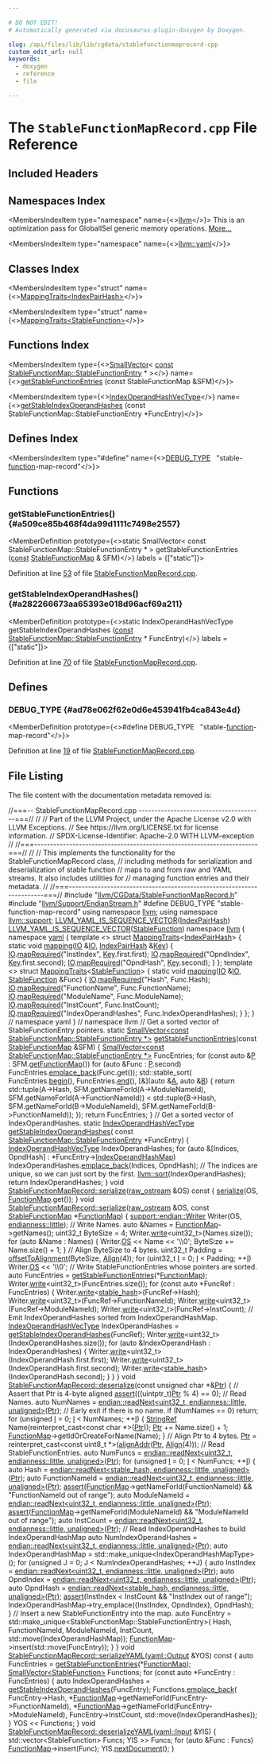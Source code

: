 ```yaml
---

# DO NOT EDIT!
# Automatically generated via docusaurus-plugin-doxygen by Doxygen.

slug: /api/files/lib/lib/cgdata/stablefunctionmaprecord-cpp
custom_edit_url: null
keywords:
  - doxygen
  - reference
  - file

---
```





# The `StableFunctionMapRecord.cpp` File Reference

<DoxygenPage pluginConfig={pluginConfig}>



## Included Headers

<IncludesList>
<IncludesListItem
  filePath="llvm/CGData/StableFunctionMapRecord.h"
  permalink="/docs/api/files/include/include/llvm/include/llvm/cgdata/stablefunctionmaprecord-h"
  isLocal="true" />
<IncludesListItem
  filePath="llvm/Support/EndianStream.h"
  permalink="/docs/api/files/include/include/llvm/include/llvm/support/endianstream-h"
  isLocal="true" />
</IncludesList>

## Namespaces Index

<MembersIndex>

<MembersIndexItem
  type="namespace"
  name={<><a href="/docs/api/namespaces/llvm">llvm</a></>}>
This is an optimization pass for GlobalISel generic memory operations. <a href="/docs/api/namespaces/llvm/#details">More...</a>
</MembersIndexItem>

<MembersIndexItem
  type="namespace"
  name={<><a href="/docs/api/namespaces/llvm/yaml">llvm::yaml</a></>}>
</MembersIndexItem>

</MembersIndex>

## Classes Index

<MembersIndex>

<MembersIndexItem
  type="struct"
  name={<><a href="/docs/api/structs/llvm/yaml/mappingtraits-faeb58024f36b42df58eecfd50daee68">MappingTraits&lt;IndexPairHash&gt;</a></>}>
</MembersIndexItem>

<MembersIndexItem
  type="struct"
  name={<><a href="/docs/api/structs/llvm/yaml/mappingtraits-439bf5e7e3b0fd8d74c44c0528994dcc">MappingTraits&lt;StableFunction&gt;</a></>}>
</MembersIndexItem>

</MembersIndex>

## Functions Index

<MembersIndex>

<MembersIndexItem
  type={<><a href="/docs/api/classes/llvm/smallvector">SmallVector</a>&lt; <a href="/docs/api/files/lib/lib/target/lib/target/aarch64/aarch64promoteconstant-cpp/#a90f8350fecae261c25be85d38b451bff">const</a> <a href="/docs/api/structs/llvm/stablefunctionmap/stablefunctionentry">StableFunctionMap::StableFunctionEntry</a> &#42; &gt;</>}
  name={<><a href="#a509ce85b468f4da99d1111c7498e2557">getStableFunctionEntries</a> (const StableFunctionMap &amp;SFM)</>}>
</MembersIndexItem>

<MembersIndexItem
  type={<><a href="/docs/api/namespaces/llvm/#a52a608ceb0e77670a4eee81bbe3065dc">IndexOperandHashVecType</a></>}
  name={<><a href="#a282266673aa65393e018d96acf69a211">getStableIndexOperandHashes</a> (const StableFunctionMap::StableFunctionEntry &#42;FuncEntry)</>}>
</MembersIndexItem>

</MembersIndex>

## Defines Index

<MembersIndex>

<MembersIndexItem
  type="#define"
  name={<><a href="#ad78e062f62e0d6e453941fb4ca843e4d">DEBUG&#95;TYPE</a>&nbsp;&nbsp;&nbsp;&quot;stable-<a href="/docs/api/files/lib/lib/analysis/regionprinter-cpp/#aa37fbbce2360106772fd97ed06455d55">function</a>-map-record&quot;</>}>
</MembersIndexItem>

</MembersIndex>


<SectionDefinition>

## Functions

### getStableFunctionEntries() {#a509ce85b468f4da99d1111c7498e2557}

<MemberDefinition
  prototype={<>static SmallVector&lt; const StableFunctionMap::StableFunctionEntry &#42; &gt; getStableFunctionEntries (<a href="/docs/api/files/lib/lib/target/lib/target/aarch64/aarch64promoteconstant-cpp/#a90f8350fecae261c25be85d38b451bff">const</a> <a href="/docs/api/structs/llvm/stablefunctionmap">StableFunctionMap</a> &amp; SFM)</>}
  labels = {["static"]}>

Definition at line <a href="#l00053">53</a> of file <a href="/docs/api/files/lib/lib/cgdata/stablefunctionmaprecord-cpp">StableFunctionMapRecord.cpp</a>.
</MemberDefinition>

### getStableIndexOperandHashes() {#a282266673aa65393e018d96acf69a211}

<MemberDefinition
  prototype={<>static IndexOperandHashVecType getStableIndexOperandHashes (<a href="/docs/api/files/lib/lib/target/lib/target/aarch64/aarch64promoteconstant-cpp/#a90f8350fecae261c25be85d38b451bff">const</a> <a href="/docs/api/structs/llvm/stablefunctionmap/stablefunctionentry">StableFunctionMap::StableFunctionEntry</a> &#42; FuncEntry)</>}
  labels = {["static"]}>

Definition at line <a href="#l00070">70</a> of file <a href="/docs/api/files/lib/lib/cgdata/stablefunctionmaprecord-cpp">StableFunctionMapRecord.cpp</a>.
</MemberDefinition>

</SectionDefinition>

<SectionDefinition>

## Defines

### DEBUG&#95;TYPE {#ad78e062f62e0d6e453941fb4ca843e4d}

<MemberDefinition
  prototype={<>#define DEBUG&#95;TYPE&nbsp;&nbsp;&nbsp;&quot;stable-<a href="/docs/api/files/lib/lib/analysis/regionprinter-cpp/#aa37fbbce2360106772fd97ed06455d55">function</a>-map-record&quot;</>}>

Definition at line <a href="#l00019">19</a> of file <a href="/docs/api/files/lib/lib/cgdata/stablefunctionmaprecord-cpp">StableFunctionMapRecord.cpp</a>.
</MemberDefinition>

</SectionDefinition>

## File Listing

The file content with the documentation metadata removed is:

<ProgramListing>

<Link id="l00001" /><CodeLine lineNumber="1"><Highlight kind="comment">//===-- StableFunctionMapRecord.cpp ---------------------------------------===//</Highlight><Highlight kind="normal"></Highlight></CodeLine>
<Link id="l00002" /><CodeLine lineNumber="2"><Highlight kind="normal"></Highlight><Highlight kind="comment">//</Highlight><Highlight kind="normal"></Highlight></CodeLine>
<Link id="l00003" /><CodeLine lineNumber="3"><Highlight kind="normal"></Highlight><Highlight kind="comment">// Part of the LLVM Project, under the Apache License v2.0 with LLVM Exceptions.</Highlight><Highlight kind="normal"></Highlight></CodeLine>
<Link id="l00004" /><CodeLine lineNumber="4"><Highlight kind="normal"></Highlight><Highlight kind="comment">// See https://llvm.org/LICENSE.txt for license information.</Highlight><Highlight kind="normal"></Highlight></CodeLine>
<Link id="l00005" /><CodeLine lineNumber="5"><Highlight kind="normal"></Highlight><Highlight kind="comment">// SPDX-License-Identifier: Apache-2.0 WITH LLVM-exception</Highlight><Highlight kind="normal"></Highlight></CodeLine>
<Link id="l00006" /><CodeLine lineNumber="6"><Highlight kind="normal"></Highlight><Highlight kind="comment">//</Highlight><Highlight kind="normal"></Highlight></CodeLine>
<Link id="l00007" /><CodeLine lineNumber="7"><Highlight kind="normal"></Highlight><Highlight kind="comment">//===----------------------------------------------------------------------===//</Highlight><Highlight kind="normal"></Highlight></CodeLine>
<Link id="l00008" /><CodeLine lineNumber="8"><Highlight kind="normal"></Highlight><Highlight kind="comment">//</Highlight><Highlight kind="normal"></Highlight></CodeLine>
<Link id="l00009" /><CodeLine lineNumber="9"><Highlight kind="normal"></Highlight><Highlight kind="comment">// This implements the functionality for the StableFunctionMapRecord class,</Highlight><Highlight kind="normal"></Highlight></CodeLine>
<Link id="l00010" /><CodeLine lineNumber="10"><Highlight kind="normal"></Highlight><Highlight kind="comment">// including methods for serialization and deserialization of stable function</Highlight><Highlight kind="normal"></Highlight></CodeLine>
<Link id="l00011" /><CodeLine lineNumber="11"><Highlight kind="normal"></Highlight><Highlight kind="comment">// maps to and from raw and YAML streams. It also includes utilities for</Highlight><Highlight kind="normal"></Highlight></CodeLine>
<Link id="l00012" /><CodeLine lineNumber="12"><Highlight kind="normal"></Highlight><Highlight kind="comment">// managing function entries and their metadata.</Highlight><Highlight kind="normal"></Highlight></CodeLine>
<Link id="l00013" /><CodeLine lineNumber="13"><Highlight kind="normal"></Highlight><Highlight kind="comment">//</Highlight><Highlight kind="normal"></Highlight></CodeLine>
<Link id="l00014" /><CodeLine lineNumber="14"><Highlight kind="normal"></Highlight><Highlight kind="comment">//===----------------------------------------------------------------------===//</Highlight><Highlight kind="normal"></Highlight></CodeLine>
<Link id="l00015" /><CodeLine lineNumber="15"><Highlight kind="normal"></Highlight></CodeLine>
<Link id="l00016" /><CodeLine lineNumber="16"><Highlight kind="normal"></Highlight><Highlight kind="preprocessor">#include &quot;<a href="/docs/api/files/include/include/llvm/include/llvm/cgdata/stablefunctionmaprecord-h">llvm/CGData/StableFunctionMapRecord.h</a>&quot;</Highlight><Highlight kind="normal"></Highlight></CodeLine>
<Link id="l00017" /><CodeLine lineNumber="17"><Highlight kind="normal"></Highlight><Highlight kind="preprocessor">#include &quot;<a href="/docs/api/files/include/include/llvm/include/llvm/support/endianstream-h">llvm/Support/EndianStream.h</a>&quot;</Highlight><Highlight kind="normal"></Highlight></CodeLine>
<Link id="l00018" /><CodeLine lineNumber="18"><Highlight kind="normal"></Highlight></CodeLine>
<Link id="l00019" /><CodeLine lineNumber="19" lineLink="#ad78e062f62e0d6e453941fb4ca843e4d"><Highlight kind="normal"></Highlight><Highlight kind="preprocessor">#define DEBUG&#95;TYPE &quot;stable-function-map-record&quot;</Highlight><Highlight kind="normal"></Highlight></CodeLine>
<Link id="l00020" /><CodeLine lineNumber="20"><Highlight kind="normal"></Highlight></CodeLine>
<Link id="l00021" /><CodeLine lineNumber="21"><Highlight kind="normal"></Highlight><Highlight kind="keyword">using namespace </Highlight><Highlight kind="normal"><a href="/docs/api/namespaces/llvm">llvm</a>;</Highlight></CodeLine>
<Link id="l00022" /><CodeLine lineNumber="22"><Highlight kind="normal"></Highlight><Highlight kind="keyword">using namespace </Highlight><Highlight kind="normal"><a href="/docs/api/namespaces/llvm/support">llvm::support</a>;</Highlight></CodeLine>
<Link id="l00023" /><CodeLine lineNumber="23"><Highlight kind="normal"></Highlight></CodeLine>
<Link id="l00024" /><CodeLine lineNumber="24"><Highlight kind="normal"><a href="/docs/api/files/include/include/llvm/include/llvm/support/yamltraits-h/#a57ad3a94065e9edfc73b92994494ae50">LLVM&#95;YAML&#95;IS&#95;SEQUENCE&#95;VECTOR</a>(<a href="/docs/api/namespaces/llvm/#ab15bad17e11e119331550792dfe5907b">IndexPairHash</a>)</Highlight></CodeLine>
<Link id="l00025" /><CodeLine lineNumber="25"><Highlight kind="normal"><a href="/docs/api/files/include/include/llvm/include/llvm/support/yamltraits-h/#a57ad3a94065e9edfc73b92994494ae50">LLVM&#95;YAML&#95;IS&#95;SEQUENCE&#95;VECTOR</a>(<a href="/docs/api/structs/llvm/stablefunction">StableFunction</a>)</Highlight></CodeLine>
<Link id="l00026" /><CodeLine lineNumber="26"><Highlight kind="normal"></Highlight></CodeLine>
<Link id="l00027" /><CodeLine lineNumber="27"><Highlight kind="normal"></Highlight><Highlight kind="keyword">namespace </Highlight><Highlight kind="normal"><a href="/docs/api/namespaces/llvm">llvm</a> &#123;</Highlight></CodeLine>
<Link id="l00028" /><CodeLine lineNumber="28"><Highlight kind="normal"></Highlight><Highlight kind="keyword">namespace </Highlight><Highlight kind="normal"><a href="/docs/api/namespaces/llvm/yaml">yaml</a> &#123;</Highlight></CodeLine>
<Link id="l00029" /><CodeLine lineNumber="29"><Highlight kind="normal"></Highlight></CodeLine>
<Link id="l00030" /><CodeLine lineNumber="30" lineLink="/docs/api/structs/llvm/yaml/mappingtraits-faeb58024f36b42df58eecfd50daee68"><Highlight kind="normal"></Highlight><Highlight kind="keyword">template</Highlight><Highlight kind="normal"> &lt;&gt; </Highlight><Highlight kind="keyword">struct </Highlight><Highlight kind="normal"><a href="/docs/api/structs/llvm/yaml/mappingtraits">MappingTraits</a>&lt;<a href="/docs/api/namespaces/llvm/#ab15bad17e11e119331550792dfe5907b">IndexPairHash</a>&gt; &#123;</Highlight></CodeLine>
<Link id="l00031" /><CodeLine lineNumber="31" lineLink="/docs/api/structs/llvm/yaml/mappingtraits-faeb58024f36b42df58eecfd50daee68/#ae791cc48a6fcfcc4150c253bc8fdf9cf"><Highlight kind="normal">  </Highlight><Highlight kind="keyword">static</Highlight><Highlight kind="normal"> </Highlight><Highlight kind="keywordtype">void</Highlight><Highlight kind="normal"> <a href="/docs/api/structs/llvm/yaml/mappingtraits-faeb58024f36b42df58eecfd50daee68/#ae791cc48a6fcfcc4150c253bc8fdf9cf">mapping</a>(<a href="/docs/api/classes/llvm/yaml/io">IO</a> &amp;<a href="/docs/api/classes/llvm/yaml/io">IO</a>, <a href="/docs/api/namespaces/llvm/#ab15bad17e11e119331550792dfe5907b">IndexPairHash</a> &amp;<a href="/docs/api/namespaces/llvm/#a98c6256d0644613c6b5b3e2ef06ef5ce">Key</a>) &#123;</Highlight></CodeLine>
<Link id="l00032" /><CodeLine lineNumber="32"><Highlight kind="normal">    <a href="/docs/api/classes/llvm/yaml/io">IO</a>.<a href="/docs/api/classes/llvm/yaml/io/#a76b59883a4b23c1cb5c5f55eac119f0d">mapRequired</a>(</Highlight><Highlight kind="stringliteral">&quot;InstIndex&quot;</Highlight><Highlight kind="normal">, <a href="/docs/api/namespaces/llvm/#a98c6256d0644613c6b5b3e2ef06ef5ce">Key</a>.first.first);</Highlight></CodeLine>
<Link id="l00033" /><CodeLine lineNumber="33"><Highlight kind="normal">    <a href="/docs/api/classes/llvm/yaml/io">IO</a>.<a href="/docs/api/classes/llvm/yaml/io/#a76b59883a4b23c1cb5c5f55eac119f0d">mapRequired</a>(</Highlight><Highlight kind="stringliteral">&quot;OpndIndex&quot;</Highlight><Highlight kind="normal">, <a href="/docs/api/namespaces/llvm/#a98c6256d0644613c6b5b3e2ef06ef5ce">Key</a>.first.second);</Highlight></CodeLine>
<Link id="l00034" /><CodeLine lineNumber="34"><Highlight kind="normal">    <a href="/docs/api/classes/llvm/yaml/io">IO</a>.<a href="/docs/api/classes/llvm/yaml/io/#a76b59883a4b23c1cb5c5f55eac119f0d">mapRequired</a>(</Highlight><Highlight kind="stringliteral">&quot;OpndHash&quot;</Highlight><Highlight kind="normal">, <a href="/docs/api/namespaces/llvm/#a98c6256d0644613c6b5b3e2ef06ef5ce">Key</a>.second);</Highlight></CodeLine>
<Link id="l00035" /><CodeLine lineNumber="35"><Highlight kind="normal">  &#125;</Highlight></CodeLine>
<Link id="l00036" /><CodeLine lineNumber="36"><Highlight kind="normal">&#125;;</Highlight></CodeLine>
<Link id="l00037" /><CodeLine lineNumber="37"><Highlight kind="normal"></Highlight></CodeLine>
<Link id="l00038" /><CodeLine lineNumber="38" lineLink="/docs/api/structs/llvm/yaml/mappingtraits-439bf5e7e3b0fd8d74c44c0528994dcc"><Highlight kind="normal"></Highlight><Highlight kind="keyword">template</Highlight><Highlight kind="normal"> &lt;&gt; </Highlight><Highlight kind="keyword">struct </Highlight><Highlight kind="normal"><a href="/docs/api/structs/llvm/yaml/mappingtraits">MappingTraits</a>&lt;<a href="/docs/api/structs/llvm/stablefunction">StableFunction</a>&gt; &#123;</Highlight></CodeLine>
<Link id="l00039" /><CodeLine lineNumber="39" lineLink="/docs/api/structs/llvm/yaml/mappingtraits-439bf5e7e3b0fd8d74c44c0528994dcc/#ad9ab9d9e787706a39f099bd416e067ad"><Highlight kind="normal">  </Highlight><Highlight kind="keyword">static</Highlight><Highlight kind="normal"> </Highlight><Highlight kind="keywordtype">void</Highlight><Highlight kind="normal"> <a href="/docs/api/structs/llvm/yaml/mappingtraits-439bf5e7e3b0fd8d74c44c0528994dcc/#ad9ab9d9e787706a39f099bd416e067ad">mapping</a>(<a href="/docs/api/classes/llvm/yaml/io">IO</a> &amp;<a href="/docs/api/classes/llvm/yaml/io">IO</a>, <a href="/docs/api/structs/llvm/stablefunction">StableFunction</a> &amp;Func) &#123;</Highlight></CodeLine>
<Link id="l00040" /><CodeLine lineNumber="40"><Highlight kind="normal">    <a href="/docs/api/classes/llvm/yaml/io">IO</a>.<a href="/docs/api/classes/llvm/yaml/io/#a76b59883a4b23c1cb5c5f55eac119f0d">mapRequired</a>(</Highlight><Highlight kind="stringliteral">&quot;Hash&quot;</Highlight><Highlight kind="normal">, Func.Hash);</Highlight></CodeLine>
<Link id="l00041" /><CodeLine lineNumber="41"><Highlight kind="normal">    <a href="/docs/api/classes/llvm/yaml/io">IO</a>.<a href="/docs/api/classes/llvm/yaml/io/#a76b59883a4b23c1cb5c5f55eac119f0d">mapRequired</a>(</Highlight><Highlight kind="stringliteral">&quot;FunctionName&quot;</Highlight><Highlight kind="normal">, Func.FunctionName);</Highlight></CodeLine>
<Link id="l00042" /><CodeLine lineNumber="42"><Highlight kind="normal">    <a href="/docs/api/classes/llvm/yaml/io">IO</a>.<a href="/docs/api/classes/llvm/yaml/io/#a76b59883a4b23c1cb5c5f55eac119f0d">mapRequired</a>(</Highlight><Highlight kind="stringliteral">&quot;ModuleName&quot;</Highlight><Highlight kind="normal">, Func.ModuleName);</Highlight></CodeLine>
<Link id="l00043" /><CodeLine lineNumber="43"><Highlight kind="normal">    <a href="/docs/api/classes/llvm/yaml/io">IO</a>.<a href="/docs/api/classes/llvm/yaml/io/#a76b59883a4b23c1cb5c5f55eac119f0d">mapRequired</a>(</Highlight><Highlight kind="stringliteral">&quot;InstCount&quot;</Highlight><Highlight kind="normal">, Func.InstCount);</Highlight></CodeLine>
<Link id="l00044" /><CodeLine lineNumber="44"><Highlight kind="normal">    <a href="/docs/api/classes/llvm/yaml/io">IO</a>.<a href="/docs/api/classes/llvm/yaml/io/#a76b59883a4b23c1cb5c5f55eac119f0d">mapRequired</a>(</Highlight><Highlight kind="stringliteral">&quot;IndexOperandHashes&quot;</Highlight><Highlight kind="normal">, Func.IndexOperandHashes);</Highlight></CodeLine>
<Link id="l00045" /><CodeLine lineNumber="45"><Highlight kind="normal">  &#125;</Highlight></CodeLine>
<Link id="l00046" /><CodeLine lineNumber="46"><Highlight kind="normal">&#125;;</Highlight></CodeLine>
<Link id="l00047" /><CodeLine lineNumber="47"><Highlight kind="normal"></Highlight></CodeLine>
<Link id="l00048" /><CodeLine lineNumber="48"><Highlight kind="normal">&#125; </Highlight><Highlight kind="comment">// namespace yaml</Highlight><Highlight kind="normal"></Highlight></CodeLine>
<Link id="l00049" /><CodeLine lineNumber="49"><Highlight kind="normal">&#125; </Highlight><Highlight kind="comment">// namespace llvm</Highlight><Highlight kind="normal"></Highlight></CodeLine>
<Link id="l00050" /><CodeLine lineNumber="50"><Highlight kind="normal"></Highlight></CodeLine>
<Link id="l00051" /><CodeLine lineNumber="51"><Highlight kind="normal"></Highlight><Highlight kind="comment">// Get a sorted vector of StableFunctionEntry pointers.</Highlight><Highlight kind="normal"></Highlight></CodeLine>
<Link id="l00052" /><CodeLine lineNumber="52"><Highlight kind="normal"></Highlight><Highlight kind="keyword">static</Highlight><Highlight kind="normal"> <a href="/docs/api/classes/llvm/smallvector">SmallVector&lt;const StableFunctionMap::StableFunctionEntry &#42;&gt;</a></Highlight></CodeLine>
<Link id="l00053" /><CodeLine lineNumber="53" lineLink="#a509ce85b468f4da99d1111c7498e2557"><Highlight kind="normal"><a href="#a509ce85b468f4da99d1111c7498e2557">getStableFunctionEntries</a>(</Highlight><Highlight kind="keyword">const</Highlight><Highlight kind="normal"> <a href="/docs/api/structs/llvm/stablefunctionmap">StableFunctionMap</a> &amp;SFM) &#123;</Highlight></CodeLine>
<Link id="l00054" /><CodeLine lineNumber="54"><Highlight kind="normal">  <a href="/docs/api/classes/llvm/smallvector">SmallVector&lt;const StableFunctionMap::StableFunctionEntry &#42;&gt;</a> FuncEntries;</Highlight></CodeLine>
<Link id="l00055" /><CodeLine lineNumber="55"><Highlight kind="normal">  </Highlight><Highlight kind="keywordflow">for</Highlight><Highlight kind="normal"> (</Highlight><Highlight kind="keyword">const</Highlight><Highlight kind="normal"> </Highlight><Highlight kind="keyword">auto</Highlight><Highlight kind="normal"> &amp;<a href="/docs/api/files/lib/lib/option/option-cpp/#a04665169063c8ca1f2ea96c27fc7c2b2">P</a> : SFM.<a href="/docs/api/structs/llvm/stablefunctionmap/#a9f7a4800ad974e1eea6f58f1d04c5c8c">getFunctionMap</a>())</Highlight></CodeLine>
<Link id="l00056" /><CodeLine lineNumber="56"><Highlight kind="normal">    </Highlight><Highlight kind="keywordflow">for</Highlight><Highlight kind="normal"> (</Highlight><Highlight kind="keyword">auto</Highlight><Highlight kind="normal"> &amp;Func : <a href="/docs/api/files/lib/lib/option/option-cpp/#a04665169063c8ca1f2ea96c27fc7c2b2">P</a>.second)</Highlight></CodeLine>
<Link id="l00057" /><CodeLine lineNumber="57"><Highlight kind="normal">      FuncEntries.<a href="/docs/api/classes/llvm/smallvectorimpl/#a396fcfee6914c76974b73c3d203da6a5">emplace&#95;back</a>(Func.get());</Highlight></CodeLine>
<Link id="l00058" /><CodeLine lineNumber="58"><Highlight kind="normal"></Highlight></CodeLine>
<Link id="l00059" /><CodeLine lineNumber="59"><Highlight kind="normal">  std::stable&#95;sort(</Highlight></CodeLine>
<Link id="l00060" /><CodeLine lineNumber="60"><Highlight kind="normal">      FuncEntries.<a href="/docs/api/classes/llvm/smallvectortemplatecommon/#a8a045d250952c0867382a9840ee18fdf">begin</a>(), FuncEntries.<a href="/docs/api/classes/llvm/smallvectortemplatecommon/#a075e34e98605d0e7c289763a104869ac">end</a>(), &#91;&amp;&#93;(</Highlight><Highlight kind="keyword">auto</Highlight><Highlight kind="normal"> &amp;<a href="/docs/api/files/lib/lib/ir/builtingcs-cpp/#a2e38c85003a042421cde1647632d0b72">A</a>, </Highlight><Highlight kind="keyword">auto</Highlight><Highlight kind="normal"> &amp;<a href="/docs/api/files/lib/lib/ir/builtingcs-cpp/#ae76959fe811ba090de4cba69ac00f1da">B</a>) &#123;</Highlight></CodeLine>
<Link id="l00061" /><CodeLine lineNumber="61"><Highlight kind="normal">        return std::tuple(A-&gt;Hash, SFM.getNameForId(A-&gt;ModuleNameId),</Highlight></CodeLine>
<Link id="l00062" /><CodeLine lineNumber="62"><Highlight kind="normal">                          SFM.getNameForId(A-&gt;FunctionNameId)) &lt;</Highlight></CodeLine>
<Link id="l00063" /><CodeLine lineNumber="63"><Highlight kind="normal">               std::tuple(B-&gt;Hash, SFM.getNameForId(B-&gt;ModuleNameId),</Highlight></CodeLine>
<Link id="l00064" /><CodeLine lineNumber="64"><Highlight kind="normal">                          SFM.getNameForId(B-&gt;FunctionNameId));</Highlight></CodeLine>
<Link id="l00065" /><CodeLine lineNumber="65"><Highlight kind="normal">      &#125;);</Highlight></CodeLine>
<Link id="l00066" /><CodeLine lineNumber="66"><Highlight kind="normal">  </Highlight><Highlight kind="keywordflow">return</Highlight><Highlight kind="normal"> FuncEntries;</Highlight></CodeLine>
<Link id="l00067" /><CodeLine lineNumber="67"><Highlight kind="normal">&#125;</Highlight></CodeLine>
<Link id="l00068" /><CodeLine lineNumber="68"><Highlight kind="normal"></Highlight></CodeLine>
<Link id="l00069" /><CodeLine lineNumber="69"><Highlight kind="normal"></Highlight><Highlight kind="comment">// Get a sorted vector of IndexOperandHashes.</Highlight><Highlight kind="normal"></Highlight></CodeLine>
<Link id="l00070" /><CodeLine lineNumber="70" lineLink="#a282266673aa65393e018d96acf69a211"><Highlight kind="normal"></Highlight><Highlight kind="keyword">static</Highlight><Highlight kind="normal"> <a href="/docs/api/namespaces/llvm/#a52a608ceb0e77670a4eee81bbe3065dc">IndexOperandHashVecType</a> <a href="#a282266673aa65393e018d96acf69a211">getStableIndexOperandHashes</a>(</Highlight></CodeLine>
<Link id="l00071" /><CodeLine lineNumber="71"><Highlight kind="normal">    </Highlight><Highlight kind="keyword">const</Highlight><Highlight kind="normal"> <a href="/docs/api/structs/llvm/stablefunctionmap/stablefunctionentry">StableFunctionMap::StableFunctionEntry</a> &#42;FuncEntry) &#123;</Highlight></CodeLine>
<Link id="l00072" /><CodeLine lineNumber="72"><Highlight kind="normal">  <a href="/docs/api/namespaces/llvm/#a52a608ceb0e77670a4eee81bbe3065dc">IndexOperandHashVecType</a> IndexOperandHashes;</Highlight></CodeLine>
<Link id="l00073" /><CodeLine lineNumber="73"><Highlight kind="normal">  </Highlight><Highlight kind="keywordflow">for</Highlight><Highlight kind="normal"> (</Highlight><Highlight kind="keyword">auto</Highlight><Highlight kind="normal"> &amp;&#91;Indices, OpndHash&#93; : &#42;FuncEntry-&gt;<a href="/docs/api/structs/llvm/stablefunctionmap/stablefunctionentry/#ad440cf342552f1e5995767fa2d7e5adb">IndexOperandHashMap</a>)</Highlight></CodeLine>
<Link id="l00074" /><CodeLine lineNumber="74"><Highlight kind="normal">    IndexOperandHashes.<a href="/docs/api/classes/llvm/smallvectorimpl/#a396fcfee6914c76974b73c3d203da6a5">emplace&#95;back</a>(Indices, OpndHash);</Highlight></CodeLine>
<Link id="l00075" /><CodeLine lineNumber="75"><Highlight kind="normal">  </Highlight><Highlight kind="comment">// The indices are unique, so we can just sort by the first.</Highlight><Highlight kind="normal"></Highlight></CodeLine>
<Link id="l00076" /><CodeLine lineNumber="76"><Highlight kind="normal">  <a href="/docs/api/namespaces/llvm/#a74cdbd1e4f731e7d7cd83461b8b1de0b">llvm::sort</a>(IndexOperandHashes);</Highlight></CodeLine>
<Link id="l00077" /><CodeLine lineNumber="77"><Highlight kind="normal">  </Highlight><Highlight kind="keywordflow">return</Highlight><Highlight kind="normal"> IndexOperandHashes;</Highlight></CodeLine>
<Link id="l00078" /><CodeLine lineNumber="78"><Highlight kind="normal">&#125;</Highlight></CodeLine>
<Link id="l00079" /><CodeLine lineNumber="79"><Highlight kind="normal"></Highlight></CodeLine>
<Link id="l00080" /><CodeLine lineNumber="80" lineLink="/docs/api/structs/llvm/stablefunctionmaprecord/#ac0e73c819aeb5a427bd161d0465f073e"><Highlight kind="normal"></Highlight><Highlight kind="keywordtype">void</Highlight><Highlight kind="normal"> <a href="/docs/api/structs/llvm/stablefunctionmaprecord/#aa6d6f1cad87cc3ed7f87784dd9ddff0f">StableFunctionMapRecord::serialize</a>(<a href="/docs/api/classes/llvm/raw-ostream">raw&#95;ostream</a> &amp;OS)</Highlight><Highlight kind="keyword"> const </Highlight><Highlight kind="normal">&#123;</Highlight></CodeLine>
<Link id="l00081" /><CodeLine lineNumber="81"><Highlight kind="normal">  <a href="/docs/api/structs/llvm/stablefunctionmaprecord/#aa6d6f1cad87cc3ed7f87784dd9ddff0f">serialize</a>(OS, <a href="/docs/api/structs/llvm/stablefunctionmaprecord/#a6eadb49468a17cf63d04cfe7a47dc396">FunctionMap</a>.get());</Highlight></CodeLine>
<Link id="l00082" /><CodeLine lineNumber="82"><Highlight kind="normal">&#125;</Highlight></CodeLine>
<Link id="l00083" /><CodeLine lineNumber="83"><Highlight kind="normal"></Highlight></CodeLine>
<Link id="l00084" /><CodeLine lineNumber="84" lineLink="/docs/api/structs/llvm/stablefunctionmaprecord/#aa6d6f1cad87cc3ed7f87784dd9ddff0f"><Highlight kind="normal"></Highlight><Highlight kind="keywordtype">void</Highlight><Highlight kind="normal"> <a href="/docs/api/structs/llvm/stablefunctionmaprecord/#aa6d6f1cad87cc3ed7f87784dd9ddff0f">StableFunctionMapRecord::serialize</a>(<a href="/docs/api/classes/llvm/raw-ostream">raw&#95;ostream</a> &amp;OS,</Highlight></CodeLine>
<Link id="l00085" /><CodeLine lineNumber="85"><Highlight kind="normal">                                        </Highlight><Highlight kind="keyword">const</Highlight><Highlight kind="normal"> <a href="/docs/api/structs/llvm/stablefunctionmap">StableFunctionMap</a> &#42;<a href="/docs/api/structs/llvm/stablefunctionmaprecord/#a6eadb49468a17cf63d04cfe7a47dc396">FunctionMap</a>) &#123;</Highlight></CodeLine>
<Link id="l00086" /><CodeLine lineNumber="86"><Highlight kind="normal">  <a href="/docs/api/structs/llvm/support/endian/writer">support::endian::Writer</a> Writer(OS, <a href="/docs/api/namespaces/llvm/#ae1e26e57357947b25e392fd18ab000dbaaae6635e044ac56046b2893a529b5114">endianness::little</a>);</Highlight></CodeLine>
<Link id="l00087" /><CodeLine lineNumber="87"><Highlight kind="normal"></Highlight></CodeLine>
<Link id="l00088" /><CodeLine lineNumber="88"><Highlight kind="normal">  </Highlight><Highlight kind="comment">// Write Names.</Highlight><Highlight kind="normal"></Highlight></CodeLine>
<Link id="l00089" /><CodeLine lineNumber="89"><Highlight kind="normal">  </Highlight><Highlight kind="keyword">auto</Highlight><Highlight kind="normal"> &amp;Names = <a href="/docs/api/structs/llvm/stablefunctionmaprecord/#a6eadb49468a17cf63d04cfe7a47dc396">FunctionMap</a>-&gt;getNames();</Highlight></CodeLine>
<Link id="l00090" /><CodeLine lineNumber="90"><Highlight kind="normal">  uint32&#95;t ByteSize = 4;</Highlight></CodeLine>
<Link id="l00091" /><CodeLine lineNumber="91"><Highlight kind="normal">  Writer.<a href="/docs/api/structs/llvm/support/endian/writer/#a16a69d4248bb11c84536099421ea833b">write</a>&lt;uint32&#95;t&gt;(Names.size());</Highlight></CodeLine>
<Link id="l00092" /><CodeLine lineNumber="92"><Highlight kind="normal">  </Highlight><Highlight kind="keywordflow">for</Highlight><Highlight kind="normal"> (</Highlight><Highlight kind="keyword">auto</Highlight><Highlight kind="normal"> &amp;Name : Names) &#123;</Highlight></CodeLine>
<Link id="l00093" /><CodeLine lineNumber="93"><Highlight kind="normal">    Writer.<a href="/docs/api/structs/llvm/support/endian/writer/#aea6f1003a6933f07d06dbce84a8f26cb">OS</a> &lt;&lt; Name &lt;&lt; </Highlight><Highlight kind="charliteral">&#39;\\0&#39;</Highlight><Highlight kind="normal">;</Highlight></CodeLine>
<Link id="l00094" /><CodeLine lineNumber="94"><Highlight kind="normal">    ByteSize += Name.size() + 1;</Highlight></CodeLine>
<Link id="l00095" /><CodeLine lineNumber="95"><Highlight kind="normal">  &#125;</Highlight></CodeLine>
<Link id="l00096" /><CodeLine lineNumber="96"><Highlight kind="normal">  </Highlight><Highlight kind="comment">// Align ByteSize to 4 bytes.</Highlight><Highlight kind="normal"></Highlight></CodeLine>
<Link id="l00097" /><CodeLine lineNumber="97"><Highlight kind="normal">  uint32&#95;t Padding = <a href="/docs/api/namespaces/llvm/#a99cdcecbadc13087f087c61809bb44f1">offsetToAlignment</a>(ByteSize, <a href="/docs/api/structs/llvm/align">Align</a>(4));</Highlight></CodeLine>
<Link id="l00098" /><CodeLine lineNumber="98"><Highlight kind="normal">  </Highlight><Highlight kind="keywordflow">for</Highlight><Highlight kind="normal"> (uint32&#95;t <a href="/docs/api/files/lib/lib/support/md5-cpp/#ac0eafdc9ee161b71e7af98af736952fd">I</a> = 0; <a href="/docs/api/files/lib/lib/support/md5-cpp/#ac0eafdc9ee161b71e7af98af736952fd">I</a> &lt; Padding; ++<a href="/docs/api/files/lib/lib/support/md5-cpp/#ac0eafdc9ee161b71e7af98af736952fd">I</a>)</Highlight></CodeLine>
<Link id="l00099" /><CodeLine lineNumber="99"><Highlight kind="normal">    Writer.<a href="/docs/api/structs/llvm/support/endian/writer/#aea6f1003a6933f07d06dbce84a8f26cb">OS</a> &lt;&lt; </Highlight><Highlight kind="charliteral">&#39;\\0&#39;</Highlight><Highlight kind="normal">;</Highlight></CodeLine>
<Link id="l00100" /><CodeLine lineNumber="100"><Highlight kind="normal"></Highlight></CodeLine>
<Link id="l00101" /><CodeLine lineNumber="101"><Highlight kind="normal">  </Highlight><Highlight kind="comment">// Write StableFunctionEntries whose pointers are sorted.</Highlight><Highlight kind="normal"></Highlight></CodeLine>
<Link id="l00102" /><CodeLine lineNumber="102"><Highlight kind="normal">  </Highlight><Highlight kind="keyword">auto</Highlight><Highlight kind="normal"> FuncEntries = <a href="#a509ce85b468f4da99d1111c7498e2557">getStableFunctionEntries</a>(&#42;<a href="/docs/api/structs/llvm/stablefunctionmaprecord/#a6eadb49468a17cf63d04cfe7a47dc396">FunctionMap</a>);</Highlight></CodeLine>
<Link id="l00103" /><CodeLine lineNumber="103"><Highlight kind="normal">  Writer.<a href="/docs/api/structs/llvm/support/endian/writer/#a16a69d4248bb11c84536099421ea833b">write</a>&lt;uint32&#95;t&gt;(FuncEntries.size());</Highlight></CodeLine>
<Link id="l00104" /><CodeLine lineNumber="104"><Highlight kind="normal"></Highlight></CodeLine>
<Link id="l00105" /><CodeLine lineNumber="105"><Highlight kind="normal">  </Highlight><Highlight kind="keywordflow">for</Highlight><Highlight kind="normal"> (</Highlight><Highlight kind="keyword">const</Highlight><Highlight kind="normal"> </Highlight><Highlight kind="keyword">auto</Highlight><Highlight kind="normal"> &#42;FuncRef : FuncEntries) &#123;</Highlight></CodeLine>
<Link id="l00106" /><CodeLine lineNumber="106"><Highlight kind="normal">    Writer.<a href="/docs/api/structs/llvm/support/endian/writer/#a16a69d4248bb11c84536099421ea833b">write</a>&lt;<a href="/docs/api/namespaces/llvm/#a3f07bd5ee30b6a57ddc214f64d5fd941">stable&#95;hash</a>&gt;(FuncRef-&gt;Hash);</Highlight></CodeLine>
<Link id="l00107" /><CodeLine lineNumber="107"><Highlight kind="normal">    Writer.<a href="/docs/api/structs/llvm/support/endian/writer/#a16a69d4248bb11c84536099421ea833b">write</a>&lt;uint32&#95;t&gt;(FuncRef-&gt;FunctionNameId);</Highlight></CodeLine>
<Link id="l00108" /><CodeLine lineNumber="108"><Highlight kind="normal">    Writer.<a href="/docs/api/structs/llvm/support/endian/writer/#a16a69d4248bb11c84536099421ea833b">write</a>&lt;uint32&#95;t&gt;(FuncRef-&gt;ModuleNameId);</Highlight></CodeLine>
<Link id="l00109" /><CodeLine lineNumber="109"><Highlight kind="normal">    Writer.<a href="/docs/api/structs/llvm/support/endian/writer/#a16a69d4248bb11c84536099421ea833b">write</a>&lt;uint32&#95;t&gt;(FuncRef-&gt;InstCount);</Highlight></CodeLine>
<Link id="l00110" /><CodeLine lineNumber="110"><Highlight kind="normal"></Highlight></CodeLine>
<Link id="l00111" /><CodeLine lineNumber="111"><Highlight kind="normal">    </Highlight><Highlight kind="comment">// Emit IndexOperandHashes sorted from IndexOperandHashMap.</Highlight><Highlight kind="normal"></Highlight></CodeLine>
<Link id="l00112" /><CodeLine lineNumber="112"><Highlight kind="normal">    <a href="/docs/api/namespaces/llvm/#a52a608ceb0e77670a4eee81bbe3065dc">IndexOperandHashVecType</a> IndexOperandHashes =</Highlight></CodeLine>
<Link id="l00113" /><CodeLine lineNumber="113"><Highlight kind="normal">        <a href="#a282266673aa65393e018d96acf69a211">getStableIndexOperandHashes</a>(FuncRef);</Highlight></CodeLine>
<Link id="l00114" /><CodeLine lineNumber="114"><Highlight kind="normal">    Writer.<a href="/docs/api/structs/llvm/support/endian/writer/#a16a69d4248bb11c84536099421ea833b">write</a>&lt;uint32&#95;t&gt;(IndexOperandHashes.size());</Highlight></CodeLine>
<Link id="l00115" /><CodeLine lineNumber="115"><Highlight kind="normal">    </Highlight><Highlight kind="keywordflow">for</Highlight><Highlight kind="normal"> (</Highlight><Highlight kind="keyword">auto</Highlight><Highlight kind="normal"> &amp;IndexOperandHash : IndexOperandHashes) &#123;</Highlight></CodeLine>
<Link id="l00116" /><CodeLine lineNumber="116"><Highlight kind="normal">      Writer.<a href="/docs/api/structs/llvm/support/endian/writer/#a16a69d4248bb11c84536099421ea833b">write</a>&lt;uint32&#95;t&gt;(IndexOperandHash.first.first);</Highlight></CodeLine>
<Link id="l00117" /><CodeLine lineNumber="117"><Highlight kind="normal">      Writer.<a href="/docs/api/structs/llvm/support/endian/writer/#a16a69d4248bb11c84536099421ea833b">write</a>&lt;uint32&#95;t&gt;(IndexOperandHash.first.second);</Highlight></CodeLine>
<Link id="l00118" /><CodeLine lineNumber="118"><Highlight kind="normal">      Writer.<a href="/docs/api/structs/llvm/support/endian/writer/#a16a69d4248bb11c84536099421ea833b">write</a>&lt;<a href="/docs/api/namespaces/llvm/#a3f07bd5ee30b6a57ddc214f64d5fd941">stable&#95;hash</a>&gt;(IndexOperandHash.second);</Highlight></CodeLine>
<Link id="l00119" /><CodeLine lineNumber="119"><Highlight kind="normal">    &#125;</Highlight></CodeLine>
<Link id="l00120" /><CodeLine lineNumber="120"><Highlight kind="normal">  &#125;</Highlight></CodeLine>
<Link id="l00121" /><CodeLine lineNumber="121"><Highlight kind="normal">&#125;</Highlight></CodeLine>
<Link id="l00122" /><CodeLine lineNumber="122"><Highlight kind="normal"></Highlight></CodeLine>
<Link id="l00123" /><CodeLine lineNumber="123" lineLink="/docs/api/structs/llvm/stablefunctionmaprecord/#a46fcb6ab7d4a17276796efb4fd9ef091"><Highlight kind="normal"></Highlight><Highlight kind="keywordtype">void</Highlight><Highlight kind="normal"> <a href="/docs/api/structs/llvm/stablefunctionmaprecord/#a46fcb6ab7d4a17276796efb4fd9ef091">StableFunctionMapRecord::deserialize</a>(</Highlight><Highlight kind="keyword">const</Highlight><Highlight kind="normal"> </Highlight><Highlight kind="keywordtype">unsigned</Highlight><Highlight kind="normal"> </Highlight><Highlight kind="keywordtype">char</Highlight><Highlight kind="normal"> &#42;&amp;<a href="/docs/api/files/lib/lib/analysis/targetlibraryinfo-cpp/#aca185e6d0e9f423dbb24440206454872a11dbf501abf829b3ab7049c2d3a8a053">Ptr</a>) &#123;</Highlight></CodeLine>
<Link id="l00124" /><CodeLine lineNumber="124"><Highlight kind="normal">  </Highlight><Highlight kind="comment">// Assert that Ptr is 4-byte aligned</Highlight><Highlight kind="normal"></Highlight></CodeLine>
<Link id="l00125" /><CodeLine lineNumber="125"><Highlight kind="normal">  <a href="/docs/api/files/lib/lib/target/lib/target/amdgpu/silowercontrolflow-cpp/#a4868c5d81c5ccc98c47aeab6244346a0">assert</a>(((uintptr&#95;t)<a href="/docs/api/files/lib/lib/analysis/targetlibraryinfo-cpp/#aca185e6d0e9f423dbb24440206454872a11dbf501abf829b3ab7049c2d3a8a053">Ptr</a> % 4) == 0);</Highlight></CodeLine>
<Link id="l00126" /><CodeLine lineNumber="126"><Highlight kind="normal">  </Highlight><Highlight kind="comment">// Read Names.</Highlight><Highlight kind="normal"></Highlight></CodeLine>
<Link id="l00127" /><CodeLine lineNumber="127"><Highlight kind="normal">  </Highlight><Highlight kind="keyword">auto</Highlight><Highlight kind="normal"> NumNames =</Highlight></CodeLine>
<Link id="l00128" /><CodeLine lineNumber="128"><Highlight kind="normal">      <a href="/docs/api/namespaces/llvm/support/endian/#ae6c58c37f5229487e86ce915afe1ba12">endian::readNext&lt;uint32&#95;t, endianness::little, unaligned&gt;</a>(<a href="/docs/api/files/lib/lib/analysis/targetlibraryinfo-cpp/#aca185e6d0e9f423dbb24440206454872a11dbf501abf829b3ab7049c2d3a8a053">Ptr</a>);</Highlight></CodeLine>
<Link id="l00129" /><CodeLine lineNumber="129"><Highlight kind="normal">  </Highlight><Highlight kind="comment">// Early exit if there is no name.</Highlight><Highlight kind="normal"></Highlight></CodeLine>
<Link id="l00130" /><CodeLine lineNumber="130"><Highlight kind="normal">  </Highlight><Highlight kind="keywordflow">if</Highlight><Highlight kind="normal"> (NumNames == 0)</Highlight></CodeLine>
<Link id="l00131" /><CodeLine lineNumber="131"><Highlight kind="normal">    </Highlight><Highlight kind="keywordflow">return</Highlight><Highlight kind="normal">;</Highlight></CodeLine>
<Link id="l00132" /><CodeLine lineNumber="132"><Highlight kind="normal">  </Highlight><Highlight kind="keywordflow">for</Highlight><Highlight kind="normal"> (</Highlight><Highlight kind="keywordtype">unsigned</Highlight><Highlight kind="normal"> <a href="/docs/api/files/lib/lib/support/md5-cpp/#ac0eafdc9ee161b71e7af98af736952fd">I</a> = 0; <a href="/docs/api/files/lib/lib/support/md5-cpp/#ac0eafdc9ee161b71e7af98af736952fd">I</a> &lt; NumNames; ++<a href="/docs/api/files/lib/lib/support/md5-cpp/#ac0eafdc9ee161b71e7af98af736952fd">I</a>) &#123;</Highlight></CodeLine>
<Link id="l00133" /><CodeLine lineNumber="133"><Highlight kind="normal">    <a href="/docs/api/classes/llvm/stringref">StringRef</a> Name(</Highlight><Highlight kind="keyword">reinterpret&#95;cast&lt;</Highlight><Highlight kind="keyword">const </Highlight><Highlight kind="keywordtype">char</Highlight><Highlight kind="normal"> &#42;</Highlight><Highlight kind="keyword">&gt;</Highlight><Highlight kind="normal">(<a href="/docs/api/files/lib/lib/analysis/targetlibraryinfo-cpp/#aca185e6d0e9f423dbb24440206454872a11dbf501abf829b3ab7049c2d3a8a053">Ptr</a>));</Highlight></CodeLine>
<Link id="l00134" /><CodeLine lineNumber="134"><Highlight kind="normal">    <a href="/docs/api/files/lib/lib/analysis/targetlibraryinfo-cpp/#aca185e6d0e9f423dbb24440206454872a11dbf501abf829b3ab7049c2d3a8a053">Ptr</a> += Name.size() + 1;</Highlight></CodeLine>
<Link id="l00135" /><CodeLine lineNumber="135"><Highlight kind="normal">    <a href="/docs/api/structs/llvm/stablefunctionmaprecord/#a6eadb49468a17cf63d04cfe7a47dc396">FunctionMap</a>-&gt;getIdOrCreateForName(Name);</Highlight></CodeLine>
<Link id="l00136" /><CodeLine lineNumber="136"><Highlight kind="normal">  &#125;</Highlight></CodeLine>
<Link id="l00137" /><CodeLine lineNumber="137"><Highlight kind="normal">  </Highlight><Highlight kind="comment">// Align Ptr to 4 bytes.</Highlight><Highlight kind="normal"></Highlight></CodeLine>
<Link id="l00138" /><CodeLine lineNumber="138"><Highlight kind="normal">  <a href="/docs/api/files/lib/lib/analysis/targetlibraryinfo-cpp/#aca185e6d0e9f423dbb24440206454872a11dbf501abf829b3ab7049c2d3a8a053">Ptr</a> = </Highlight><Highlight kind="keyword">reinterpret&#95;cast&lt;</Highlight><Highlight kind="keyword">const </Highlight><Highlight kind="normal">uint8&#95;t &#42;</Highlight><Highlight kind="keyword">&gt;</Highlight><Highlight kind="normal">(<a href="/docs/api/namespaces/llvm/#afff5074588f0423a669618a7134e13ec">alignAddr</a>(<a href="/docs/api/files/lib/lib/analysis/targetlibraryinfo-cpp/#aca185e6d0e9f423dbb24440206454872a11dbf501abf829b3ab7049c2d3a8a053">Ptr</a>, <a href="/docs/api/structs/llvm/align">Align</a>(4)));</Highlight></CodeLine>
<Link id="l00139" /><CodeLine lineNumber="139"><Highlight kind="normal"></Highlight></CodeLine>
<Link id="l00140" /><CodeLine lineNumber="140"><Highlight kind="normal">  </Highlight><Highlight kind="comment">// Read StableFunctionEntries.</Highlight><Highlight kind="normal"></Highlight></CodeLine>
<Link id="l00141" /><CodeLine lineNumber="141"><Highlight kind="normal">  </Highlight><Highlight kind="keyword">auto</Highlight><Highlight kind="normal"> NumFuncs =</Highlight></CodeLine>
<Link id="l00142" /><CodeLine lineNumber="142"><Highlight kind="normal">      <a href="/docs/api/namespaces/llvm/support/endian/#ae6c58c37f5229487e86ce915afe1ba12">endian::readNext&lt;uint32&#95;t, endianness::little, unaligned&gt;</a>(<a href="/docs/api/files/lib/lib/analysis/targetlibraryinfo-cpp/#aca185e6d0e9f423dbb24440206454872a11dbf501abf829b3ab7049c2d3a8a053">Ptr</a>);</Highlight></CodeLine>
<Link id="l00143" /><CodeLine lineNumber="143"><Highlight kind="normal">  </Highlight><Highlight kind="keywordflow">for</Highlight><Highlight kind="normal"> (</Highlight><Highlight kind="keywordtype">unsigned</Highlight><Highlight kind="normal"> <a href="/docs/api/files/lib/lib/support/md5-cpp/#ac0eafdc9ee161b71e7af98af736952fd">I</a> = 0; <a href="/docs/api/files/lib/lib/support/md5-cpp/#ac0eafdc9ee161b71e7af98af736952fd">I</a> &lt; NumFuncs; ++<a href="/docs/api/files/lib/lib/support/md5-cpp/#ac0eafdc9ee161b71e7af98af736952fd">I</a>) &#123;</Highlight></CodeLine>
<Link id="l00144" /><CodeLine lineNumber="144"><Highlight kind="normal">    </Highlight><Highlight kind="keyword">auto</Highlight><Highlight kind="normal"> Hash =</Highlight></CodeLine>
<Link id="l00145" /><CodeLine lineNumber="145"><Highlight kind="normal">        <a href="/docs/api/namespaces/llvm/support/endian/#ae6c58c37f5229487e86ce915afe1ba12">endian::readNext&lt;stable&#95;hash, endianness::little, unaligned&gt;</a>(<a href="/docs/api/files/lib/lib/analysis/targetlibraryinfo-cpp/#aca185e6d0e9f423dbb24440206454872a11dbf501abf829b3ab7049c2d3a8a053">Ptr</a>);</Highlight></CodeLine>
<Link id="l00146" /><CodeLine lineNumber="146"><Highlight kind="normal">    </Highlight><Highlight kind="keyword">auto</Highlight><Highlight kind="normal"> FunctionNameId =</Highlight></CodeLine>
<Link id="l00147" /><CodeLine lineNumber="147"><Highlight kind="normal">        <a href="/docs/api/namespaces/llvm/support/endian/#ae6c58c37f5229487e86ce915afe1ba12">endian::readNext&lt;uint32&#95;t, endianness::little, unaligned&gt;</a>(<a href="/docs/api/files/lib/lib/analysis/targetlibraryinfo-cpp/#aca185e6d0e9f423dbb24440206454872a11dbf501abf829b3ab7049c2d3a8a053">Ptr</a>);</Highlight></CodeLine>
<Link id="l00148" /><CodeLine lineNumber="148"><Highlight kind="normal">    <a href="/docs/api/files/lib/lib/target/lib/target/amdgpu/silowercontrolflow-cpp/#a4868c5d81c5ccc98c47aeab6244346a0">assert</a>(<a href="/docs/api/structs/llvm/stablefunctionmaprecord/#a6eadb49468a17cf63d04cfe7a47dc396">FunctionMap</a>-&gt;getNameForId(FunctionNameId) &amp;&amp;</Highlight></CodeLine>
<Link id="l00149" /><CodeLine lineNumber="149"><Highlight kind="normal">           </Highlight><Highlight kind="stringliteral">&quot;FunctionNameId out of range&quot;</Highlight><Highlight kind="normal">);</Highlight></CodeLine>
<Link id="l00150" /><CodeLine lineNumber="150"><Highlight kind="normal">    </Highlight><Highlight kind="keyword">auto</Highlight><Highlight kind="normal"> ModuleNameId =</Highlight></CodeLine>
<Link id="l00151" /><CodeLine lineNumber="151"><Highlight kind="normal">        <a href="/docs/api/namespaces/llvm/support/endian/#ae6c58c37f5229487e86ce915afe1ba12">endian::readNext&lt;uint32&#95;t, endianness::little, unaligned&gt;</a>(<a href="/docs/api/files/lib/lib/analysis/targetlibraryinfo-cpp/#aca185e6d0e9f423dbb24440206454872a11dbf501abf829b3ab7049c2d3a8a053">Ptr</a>);</Highlight></CodeLine>
<Link id="l00152" /><CodeLine lineNumber="152"><Highlight kind="normal">    <a href="/docs/api/files/lib/lib/target/lib/target/amdgpu/silowercontrolflow-cpp/#a4868c5d81c5ccc98c47aeab6244346a0">assert</a>(<a href="/docs/api/structs/llvm/stablefunctionmaprecord/#a6eadb49468a17cf63d04cfe7a47dc396">FunctionMap</a>-&gt;getNameForId(ModuleNameId) &amp;&amp;</Highlight></CodeLine>
<Link id="l00153" /><CodeLine lineNumber="153"><Highlight kind="normal">           </Highlight><Highlight kind="stringliteral">&quot;ModuleNameId out of range&quot;</Highlight><Highlight kind="normal">);</Highlight></CodeLine>
<Link id="l00154" /><CodeLine lineNumber="154"><Highlight kind="normal">    </Highlight><Highlight kind="keyword">auto</Highlight><Highlight kind="normal"> InstCount =</Highlight></CodeLine>
<Link id="l00155" /><CodeLine lineNumber="155"><Highlight kind="normal">        <a href="/docs/api/namespaces/llvm/support/endian/#ae6c58c37f5229487e86ce915afe1ba12">endian::readNext&lt;uint32&#95;t, endianness::little, unaligned&gt;</a>(<a href="/docs/api/files/lib/lib/analysis/targetlibraryinfo-cpp/#aca185e6d0e9f423dbb24440206454872a11dbf501abf829b3ab7049c2d3a8a053">Ptr</a>);</Highlight></CodeLine>
<Link id="l00156" /><CodeLine lineNumber="156"><Highlight kind="normal"></Highlight></CodeLine>
<Link id="l00157" /><CodeLine lineNumber="157"><Highlight kind="normal">    </Highlight><Highlight kind="comment">// Read IndexOperandHashes to build IndexOperandHashMap</Highlight><Highlight kind="normal"></Highlight></CodeLine>
<Link id="l00158" /><CodeLine lineNumber="158"><Highlight kind="normal">    </Highlight><Highlight kind="keyword">auto</Highlight><Highlight kind="normal"> NumIndexOperandHashes =</Highlight></CodeLine>
<Link id="l00159" /><CodeLine lineNumber="159"><Highlight kind="normal">        <a href="/docs/api/namespaces/llvm/support/endian/#ae6c58c37f5229487e86ce915afe1ba12">endian::readNext&lt;uint32&#95;t, endianness::little, unaligned&gt;</a>(<a href="/docs/api/files/lib/lib/analysis/targetlibraryinfo-cpp/#aca185e6d0e9f423dbb24440206454872a11dbf501abf829b3ab7049c2d3a8a053">Ptr</a>);</Highlight></CodeLine>
<Link id="l00160" /><CodeLine lineNumber="160"><Highlight kind="normal">    </Highlight><Highlight kind="keyword">auto</Highlight><Highlight kind="normal"> IndexOperandHashMap = std::make&#95;unique&lt;IndexOperandHashMapType&gt;();</Highlight></CodeLine>
<Link id="l00161" /><CodeLine lineNumber="161"><Highlight kind="normal">    </Highlight><Highlight kind="keywordflow">for</Highlight><Highlight kind="normal"> (</Highlight><Highlight kind="keywordtype">unsigned</Highlight><Highlight kind="normal"> J = 0; J &lt; NumIndexOperandHashes; ++J) &#123;</Highlight></CodeLine>
<Link id="l00162" /><CodeLine lineNumber="162"><Highlight kind="normal">      </Highlight><Highlight kind="keyword">auto</Highlight><Highlight kind="normal"> InstIndex =</Highlight></CodeLine>
<Link id="l00163" /><CodeLine lineNumber="163"><Highlight kind="normal">          <a href="/docs/api/namespaces/llvm/support/endian/#ae6c58c37f5229487e86ce915afe1ba12">endian::readNext&lt;uint32&#95;t, endianness::little, unaligned&gt;</a>(<a href="/docs/api/files/lib/lib/analysis/targetlibraryinfo-cpp/#aca185e6d0e9f423dbb24440206454872a11dbf501abf829b3ab7049c2d3a8a053">Ptr</a>);</Highlight></CodeLine>
<Link id="l00164" /><CodeLine lineNumber="164"><Highlight kind="normal">      </Highlight><Highlight kind="keyword">auto</Highlight><Highlight kind="normal"> OpndIndex =</Highlight></CodeLine>
<Link id="l00165" /><CodeLine lineNumber="165"><Highlight kind="normal">          <a href="/docs/api/namespaces/llvm/support/endian/#ae6c58c37f5229487e86ce915afe1ba12">endian::readNext&lt;uint32&#95;t, endianness::little, unaligned&gt;</a>(<a href="/docs/api/files/lib/lib/analysis/targetlibraryinfo-cpp/#aca185e6d0e9f423dbb24440206454872a11dbf501abf829b3ab7049c2d3a8a053">Ptr</a>);</Highlight></CodeLine>
<Link id="l00166" /><CodeLine lineNumber="166"><Highlight kind="normal">      </Highlight><Highlight kind="keyword">auto</Highlight><Highlight kind="normal"> OpndHash =</Highlight></CodeLine>
<Link id="l00167" /><CodeLine lineNumber="167"><Highlight kind="normal">          <a href="/docs/api/namespaces/llvm/support/endian/#ae6c58c37f5229487e86ce915afe1ba12">endian::readNext&lt;stable&#95;hash, endianness::little, unaligned&gt;</a>(<a href="/docs/api/files/lib/lib/analysis/targetlibraryinfo-cpp/#aca185e6d0e9f423dbb24440206454872a11dbf501abf829b3ab7049c2d3a8a053">Ptr</a>);</Highlight></CodeLine>
<Link id="l00168" /><CodeLine lineNumber="168"><Highlight kind="normal">      <a href="/docs/api/files/lib/lib/target/lib/target/amdgpu/silowercontrolflow-cpp/#a4868c5d81c5ccc98c47aeab6244346a0">assert</a>(InstIndex &lt; InstCount &amp;&amp; </Highlight><Highlight kind="stringliteral">&quot;InstIndex out of range&quot;</Highlight><Highlight kind="normal">);</Highlight></CodeLine>
<Link id="l00169" /><CodeLine lineNumber="169"><Highlight kind="normal"></Highlight></CodeLine>
<Link id="l00170" /><CodeLine lineNumber="170"><Highlight kind="normal">      IndexOperandHashMap-&gt;try&#95;emplace(&#123;InstIndex, OpndIndex&#125;, OpndHash);</Highlight></CodeLine>
<Link id="l00171" /><CodeLine lineNumber="171"><Highlight kind="normal">    &#125;</Highlight></CodeLine>
<Link id="l00172" /><CodeLine lineNumber="172"><Highlight kind="normal"></Highlight></CodeLine>
<Link id="l00173" /><CodeLine lineNumber="173"><Highlight kind="normal">    </Highlight><Highlight kind="comment">// Insert a new StableFunctionEntry into the map.</Highlight><Highlight kind="normal"></Highlight></CodeLine>
<Link id="l00174" /><CodeLine lineNumber="174"><Highlight kind="normal">    </Highlight><Highlight kind="keyword">auto</Highlight><Highlight kind="normal"> FuncEntry = std::make&#95;unique&lt;StableFunctionMap::StableFunctionEntry&gt;(</Highlight></CodeLine>
<Link id="l00175" /><CodeLine lineNumber="175"><Highlight kind="normal">        Hash, FunctionNameId, ModuleNameId, InstCount,</Highlight></CodeLine>
<Link id="l00176" /><CodeLine lineNumber="176"><Highlight kind="normal">        std::move(IndexOperandHashMap));</Highlight></CodeLine>
<Link id="l00177" /><CodeLine lineNumber="177"><Highlight kind="normal"></Highlight></CodeLine>
<Link id="l00178" /><CodeLine lineNumber="178"><Highlight kind="normal">    <a href="/docs/api/structs/llvm/stablefunctionmaprecord/#a6eadb49468a17cf63d04cfe7a47dc396">FunctionMap</a>-&gt;insert(std::move(FuncEntry));</Highlight></CodeLine>
<Link id="l00179" /><CodeLine lineNumber="179"><Highlight kind="normal">  &#125;</Highlight></CodeLine>
<Link id="l00180" /><CodeLine lineNumber="180"><Highlight kind="normal">&#125;</Highlight></CodeLine>
<Link id="l00181" /><CodeLine lineNumber="181"><Highlight kind="normal"></Highlight></CodeLine>
<Link id="l00182" /><CodeLine lineNumber="182" lineLink="/docs/api/structs/llvm/stablefunctionmaprecord/#afab769346efd3e1ee1efe2bfe44d7149"><Highlight kind="normal"></Highlight><Highlight kind="keywordtype">void</Highlight><Highlight kind="normal"> <a href="/docs/api/structs/llvm/stablefunctionmaprecord/#afab769346efd3e1ee1efe2bfe44d7149">StableFunctionMapRecord::serializeYAML</a>(<a href="/docs/api/classes/llvm/yaml/output">yaml::Output</a> &amp;YOS)</Highlight><Highlight kind="keyword"> const </Highlight><Highlight kind="normal">&#123;</Highlight></CodeLine>
<Link id="l00183" /><CodeLine lineNumber="183"><Highlight kind="normal">  </Highlight><Highlight kind="keyword">auto</Highlight><Highlight kind="normal"> FuncEntries = <a href="#a509ce85b468f4da99d1111c7498e2557">getStableFunctionEntries</a>(&#42;<a href="/docs/api/structs/llvm/stablefunctionmaprecord/#a6eadb49468a17cf63d04cfe7a47dc396">FunctionMap</a>);</Highlight></CodeLine>
<Link id="l00184" /><CodeLine lineNumber="184"><Highlight kind="normal">  <a href="/docs/api/classes/llvm/smallvector">SmallVector&lt;StableFunction&gt;</a> Functions;</Highlight></CodeLine>
<Link id="l00185" /><CodeLine lineNumber="185"><Highlight kind="normal">  </Highlight><Highlight kind="keywordflow">for</Highlight><Highlight kind="normal"> (</Highlight><Highlight kind="keyword">const</Highlight><Highlight kind="normal"> </Highlight><Highlight kind="keyword">auto</Highlight><Highlight kind="normal"> &#42;FuncEntry : FuncEntries) &#123;</Highlight></CodeLine>
<Link id="l00186" /><CodeLine lineNumber="186"><Highlight kind="normal">    </Highlight><Highlight kind="keyword">auto</Highlight><Highlight kind="normal"> IndexOperandHashes = <a href="#a282266673aa65393e018d96acf69a211">getStableIndexOperandHashes</a>(FuncEntry);</Highlight></CodeLine>
<Link id="l00187" /><CodeLine lineNumber="187"><Highlight kind="normal">    Functions.<a href="/docs/api/classes/llvm/smallvectorimpl/#a396fcfee6914c76974b73c3d203da6a5">emplace&#95;back</a>(</Highlight></CodeLine>
<Link id="l00188" /><CodeLine lineNumber="188"><Highlight kind="normal">        FuncEntry-&gt;Hash, &#42;<a href="/docs/api/structs/llvm/stablefunctionmaprecord/#a6eadb49468a17cf63d04cfe7a47dc396">FunctionMap</a>-&gt;getNameForId(FuncEntry-&gt;FunctionNameId),</Highlight></CodeLine>
<Link id="l00189" /><CodeLine lineNumber="189"><Highlight kind="normal">        &#42;<a href="/docs/api/structs/llvm/stablefunctionmaprecord/#a6eadb49468a17cf63d04cfe7a47dc396">FunctionMap</a>-&gt;getNameForId(FuncEntry-&gt;ModuleNameId),</Highlight></CodeLine>
<Link id="l00190" /><CodeLine lineNumber="190"><Highlight kind="normal">        FuncEntry-&gt;InstCount, std::move(IndexOperandHashes));</Highlight></CodeLine>
<Link id="l00191" /><CodeLine lineNumber="191"><Highlight kind="normal">  &#125;</Highlight></CodeLine>
<Link id="l00192" /><CodeLine lineNumber="192"><Highlight kind="normal"></Highlight></CodeLine>
<Link id="l00193" /><CodeLine lineNumber="193"><Highlight kind="normal">  YOS &lt;&lt; Functions;</Highlight></CodeLine>
<Link id="l00194" /><CodeLine lineNumber="194"><Highlight kind="normal">&#125;</Highlight></CodeLine>
<Link id="l00195" /><CodeLine lineNumber="195"><Highlight kind="normal"></Highlight></CodeLine>
<Link id="l00196" /><CodeLine lineNumber="196" lineLink="/docs/api/structs/llvm/stablefunctionmaprecord/#add85723c9058d7160e140ca778136076"><Highlight kind="normal"></Highlight><Highlight kind="keywordtype">void</Highlight><Highlight kind="normal"> <a href="/docs/api/structs/llvm/stablefunctionmaprecord/#add85723c9058d7160e140ca778136076">StableFunctionMapRecord::deserializeYAML</a>(<a href="/docs/api/classes/llvm/yaml/input">yaml::Input</a> &amp;YIS) &#123;</Highlight></CodeLine>
<Link id="l00197" /><CodeLine lineNumber="197"><Highlight kind="normal">  std::vector&lt;StableFunction&gt; Funcs;</Highlight></CodeLine>
<Link id="l00198" /><CodeLine lineNumber="198"><Highlight kind="normal">  YIS &gt;&gt; Funcs;</Highlight></CodeLine>
<Link id="l00199" /><CodeLine lineNumber="199"><Highlight kind="normal">  </Highlight><Highlight kind="keywordflow">for</Highlight><Highlight kind="normal"> (</Highlight><Highlight kind="keyword">auto</Highlight><Highlight kind="normal"> &amp;Func : Funcs)</Highlight></CodeLine>
<Link id="l00200" /><CodeLine lineNumber="200"><Highlight kind="normal">    <a href="/docs/api/structs/llvm/stablefunctionmaprecord/#a6eadb49468a17cf63d04cfe7a47dc396">FunctionMap</a>-&gt;insert(Func);</Highlight></CodeLine>
<Link id="l00201" /><CodeLine lineNumber="201"><Highlight kind="normal">  YIS.<a href="/docs/api/classes/llvm/yaml/input/#a19ce7da8d438cf158c9b36d433ad386d">nextDocument</a>();</Highlight></CodeLine>
<Link id="l00202" /><CodeLine lineNumber="202"><Highlight kind="normal">&#125;</Highlight></CodeLine>

</ProgramListing>

</DoxygenPage>
